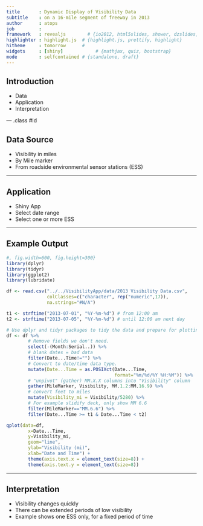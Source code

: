```yaml
---
title       : Dynamic Display of Visibility Data
subtitle    : on a 16-mile segment of freeway in 2013
author      : atops
job         : 
framework   : revealjs        # {io2012, html5slides, shower, dzslides, ...}
highlighter : highlight.js  # {highlight.js, prettify, highlight}
hitheme     : tomorrow      # 
widgets     : [shiny]            # {mathjax, quiz, bootstrap}
mode        : selfcontained # {standalone, draft}
---
```


## Introduction

* Data
* Application
* Interpretation

--- .class #id 

## Data Source

* Visibility in miles
* By Mile marker
* From roadside environmental sensor stations (ESS)

---

## Application

* Shiny App
* Select date range
* Select one or more ESS

---

## Example Output

```r
#, fig.width=600, fig.height=300}
library(dplyr)
library(tidyr)
library(ggplot2)
library(lubridate)

df <- read.csv("../../VisibilityApp/data/2013 Visibility Data.csv", 
               colClasses=c("character", rep("numeric",17)), 
               na.strings="#N/A")

t1 <- strftime("2013-07-01", "%Y-%m-%d") # from 12:00 am
t2 <- strftime("2013-07-05", "%Y-%m-%d") # until 12:00 am next day

# Use dplyr and tidyr packages to tidy the data and prepare for plotting.
df <- df %>% 
        # Remove fields we don't need.
        select(-(Month:Serial..)) %>%
        # blank dates = bad data
        filter(Date...Time!="") %>% 
        # Convert to date/time data type.
        mutate(Date...Time = as.POSIXct(Date...Time, 
                                        format="%m/%d/%Y %H:%M")) %>%
        # "unpivot" (gather) MM.X.X columns into "Visibility" column
        gather(MileMarker, Visibility, MM.1.2:MM.16.9) %>%
        # convert feet to miles
        mutate(Visibility_mi = Visibility/5280) %>%
        # For example slidify deck, only show MM 6.6
        filter(MileMarker=="MM.6.6") %>% 
        filter(Date...Time >= t1 & Date...Time < t2)

qplot(data=df, 
        x=Date...Time, 
        y=Visibility_mi, 
        geom="line", 
        ylab="Visibility (mi)",
        xlab="Date and Time") +
        theme(axis.text.x = element_text(size=8)) +
        theme(axis.text.y = element_text(size=8))
```

---

## Interpretation

* Visibility changes quickly
* There can be extended periods of low visibility
* Example shows one ESS only, for a fixed period of time
